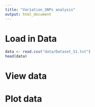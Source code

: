 ```yaml
---
title: "Variation_SNPs analysis"
output: html_document
---
```


# Load in Data
```r
data <- read.csv("data/Dataset_S1.txt")
head(data)
```


# View data

# Plot data